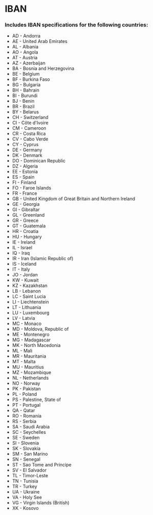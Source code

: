 # IBAN

### Includes IBAN specifications for the following countries:

- AD - Andorra
- AE - United Arab Emirates
- AL - Albania
- AO - Angola
- AT - Austria
- AZ - Azerbaijan
- BA - Bosnia and Herzegovina
- BE - Belgium
- BF - Burkina Faso
- BG - Bulgaria
- BH - Bahrain
- BI - Burundi
- BJ - Benin
- BR - Brazil
- BY - Belarus
- CH - Switzerland
- CI - Côte d'Ivoire
- CM - Cameroon
- CR - Costa Rica
- CV - Cabo Verde
- CY - Cyprus
- DE - Germany
- DK - Denmark
- DO - Dominican Republic
- DZ - Algeria
- EE - Estonia
- ES - Spain
- FI - Finland
- FO - Faroe Islands
- FR - France
- GB - United Kingdom of Great Britain and Northern Ireland
- GE - Georgia
- GI - Gibraltar
- GL - Greenland
- GR - Greece
- GT - Guatemala
- HR - Croatia
- HU - Hungary
- IE - Ireland
- IL - Israel
- IQ - Iraq
- IR - Iran (Islamic Republic of)
- IS - Iceland
- IT - Italy
- JO - Jordan
- KW - Kuwait
- KZ - Kazakhstan
- LB - Lebanon
- LC - Saint Lucia
- LI - Liechtenstein
- LT - Lithuania
- LU - Luxembourg
- LV - Latvia
- MC - Monaco
- MD - Moldova, Republic of
- ME - Montenegro
- MG - Madagascar
- MK - North Macedonia
- ML - Mali
- MR - Mauritania
- MT - Malta
- MU - Mauritius
- MZ - Mozambique
- NL - Netherlands
- NO - Norway
- PK - Pakistan
- PL - Poland
- PS - Palestine, State of
- PT - Portugal
- QA - Qatar
- RO - Romania
- RS - Serbia
- SA - Saudi Arabia
- SC - Seychelles
- SE - Sweden
- SI - Slovenia
- SK - Slovakia
- SM - San Marino
- SN - Senegal
- ST - Sao Tome and Principe
- SV - El Salvador
- TL - Timor-Leste
- TN - Tunisia
- TR - Turkey
- UA - Ukraine
- VA - Holy See
- VG - Virgin Islands (British)
- XK - Kosovo
